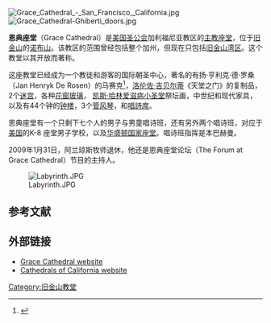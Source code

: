 [[File:Grace_Cathedral_-_San_Francisco,_California.jpg|thumb]]
[[File:Grace_Cathedral-Ghiberti_doors.jpg|thumb]]
{{coord|37.791912|-122.413009|display=title}}

'''恩典座堂'''（Grace Cathedral）是[[美国圣公会|美国圣公会]]加利福尼亚教区的[[主教座堂|主教座堂]]，位于[[旧金山|旧金山]]的[[诺布山|诺布山]]。该教区的范围曾经包括整个加州，但现在只包括[[旧金山湾区|旧金山湾区]]。这个教堂以其开放而著称。

这座教堂已经成为一个教徒和游客的国际朝圣中心，著名的有扬·亨利克·德·罗桑（Jan Henryk De Rosen）的马赛克<ref>{{cite web |url=http://www.gracecathedral.org/enrichment/crypt/cry_19970919.shtml |title=存档副本 |accessdate=2015-02-27  |deadurl=yes |archiveurl=https://web.archive.org/web/20021006121630/http://www.gracecathedral.org/enrichment/crypt/cry_19970919.shtml |archivedate=2002-10-06 }}</ref>，[[洛伦佐·吉贝尔蒂|洛伦佐·吉贝尔蒂]]《天堂之门》的复制品，2个[[迷宫|迷宫]]，各种[[花窗玻璃|花窗玻璃]]， [[凯斯·哈林|凯斯·哈林]][[爱滋病|爱滋病]][[小圣堂|小圣堂]]祭坛画，中世纪和现代家具，以及有44个钟的[[钟楼|钟楼]]，3个[[管风琴|管风琴]]，和[[唱詩席|唱詩席]]。

恩典座堂有一个只剩下七个人的男子与男童唱诗班，还有另外两个唱诗班，对应于[[美国|美国]]的K-8 座堂男子学校，以及[[华盛顿国家座堂|华盛顿国家座堂]]。唱诗班指挥是本巴赫曼。

2009年1月31日，阿兰琼斯牧师退休，他还是恩典座堂论坛（The Forum at Grace Cathedral）节目的主持人。

[[File:Labyrinth.JPG|thumb]]

==参考文献==
<references/>

==外部链接==
{{commons cat|Grace Cathedral}}
*[http://www.gracecathedral.org/ Grace Cathedral website] {{Wayback|url=http://www.gracecathedral.org/ |date=20191205050703 }}
*[https://web.archive.org/web/20071012205719/http://www.cathedralsofcalifornia.com/ Cathedrals of California website]

{{三藩市}}

[[Category:旧金山教堂|Category:旧金山教堂]]
